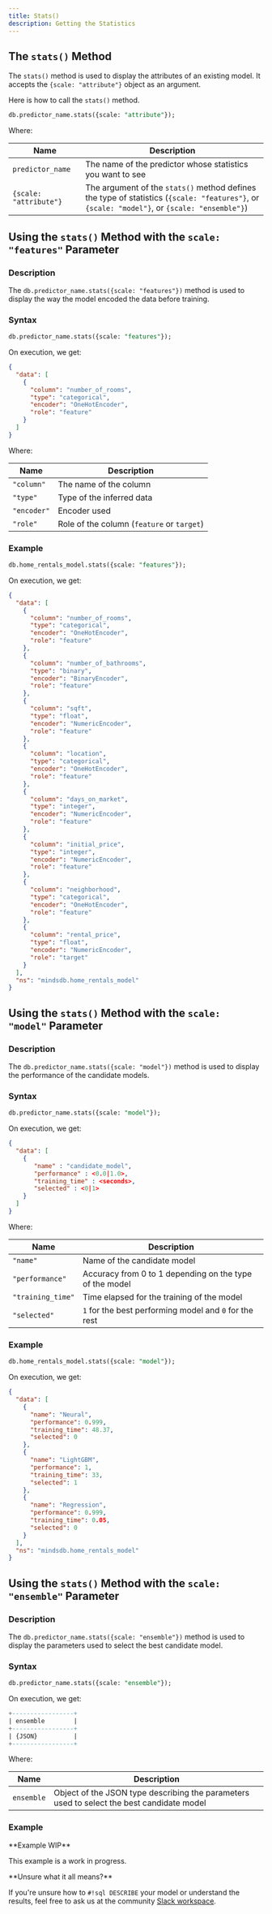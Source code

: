 ```yaml
---
title: Stats()
description: Getting the Statistics
---
```


## The `stats()` Method

The `stats()` method is used to display the attributes of an existing model. It
accepts the `{scale: "attribute"}` object as an argument.

Here is how to call the `stats()` method.

```sql
db.predictor_name.stats({scale: "attribute"});
```

Where:

| Name                   | Description                                                                                                                                  |
| ---------------------- | -------------------------------------------------------------------------------------------------------------------------------------------- |
| `predictor_name`       | The name of the predictor whose statistics you want to see                                                                                   |
| `{scale: "attribute"}` | The argument of the `stats()` method defines the type of statistics (`{scale: "features"}`, or `{scale: "model"}`, or `{scale: "ensemble"}`) |

## Using the `stats()` Method with the `scale: "features"` Parameter

### Description

The `db.predictor_name.stats({scale: "features"})` method is used to display the
way the model encoded the data before training.

### Syntax

```sql
db.predictor_name.stats({scale: "features"});
```

On execution, we get:

```json
{
  "data": [
    {
      "column": "number_of_rooms",
      "type": "categorical",
      "encoder": "OneHotEncoder",
      "role": "feature"
    }
  ]
}
```

Where:

| Name        | Description                                |
| ----------- | ------------------------------------------ |
| `"column"`  | The name of the column                     |
| `"type"`    | Type of the inferred data                  |
| `"encoder"` | Encoder used                               |
| `"role"`    | Role of the column (`feature` or `target`) |

### Example

```sql
db.home_rentals_model.stats({scale: "features"});
```

On execution, we get:

```json
{
  "data": [
    {
      "column": "number_of_rooms",
      "type": "categorical",
      "encoder": "OneHotEncoder",
      "role": "feature"
    },
    {
      "column": "number_of_bathrooms",
      "type": "binary",
      "encoder": "BinaryEncoder",
      "role": "feature"
    },
    {
      "column": "sqft",
      "type": "float",
      "encoder": "NumericEncoder",
      "role": "feature"
    },
    {
      "column": "location",
      "type": "categorical",
      "encoder": "OneHotEncoder",
      "role": "feature"
    },
    {
      "column": "days_on_market",
      "type": "integer",
      "encoder": "NumericEncoder",
      "role": "feature"
    },
    {
      "column": "initial_price",
      "type": "integer",
      "encoder": "NumericEncoder",
      "role": "feature"
    },
    {
      "column": "neighborhood",
      "type": "categorical",
      "encoder": "OneHotEncoder",
      "role": "feature"
    },
    {
      "column": "rental_price",
      "type": "float",
      "encoder": "NumericEncoder",
      "role": "target"
    }
  ],
  "ns": "mindsdb.home_rentals_model"
}
```

## Using the `stats()` Method with the `scale: "model"` Parameter

### Description

The `db.predictor_name.stats({scale: "model"})` method is used to display the
performance of the candidate models.

### Syntax

```sql
db.predictor_name.stats({scale: "model"});
```

On execution, we get:

```json
{
  "data": [
    {
       "name" : "candidate_model",
       "performance" : <0.0|1.0>,
       "training_time" : <seconds>,
       "selected" : <0|1>
    }
  ]
}
```

Where:

| Name              | Description                                             |
| ----------------- | ------------------------------------------------------- |
| `"name"`          | Name of the candidate model                             |
| `"performance"`   | Accuracy from 0 to 1 depending on the type of the model |
| `"training_time"` | Time elapsed for the training of the model              |
| `"selected"`      | `1` for the best performing model and `0` for the rest  |

### Example

```sql
db.home_rentals_model.stats({scale: "model"});
```

On execution, we get:

```json
{
  "data": [
    {
      "name": "Neural",
      "performance": 0.999,
      "training_time": 48.37,
      "selected": 0
    },
    {
      "name": "LightGBM",
      "performance": 1,
      "training_time": 33,
      "selected": 1
    },
    {
      "name": "Regression",
      "performance": 0.999,
      "training_time": 0.05,
      "selected": 0
    }
  ],
  "ns": "mindsdb.home_rentals_model"
}
```

## Using the `stats()` Method with the `scale: "ensemble"` Parameter

### Description

The `db.predictor_name.stats({scale: "ensemble"})` method is used to display the
parameters used to select the best candidate model.

### Syntax

```sql
db.predictor_name.stats({scale: "ensemble"});
```

On execution, we get:

```sql
+-----------------+
| ensemble        |
+-----------------+
| {JSON}          |
+-----------------+
```

Where:

| Name       | Description                                                                               |
| ---------- | ----------------------------------------------------------------------------------------- |
| `ensemble` | Object of the JSON type describing the parameters used to select the best candidate model |

### Example

<Warning>
**Example WIP**

This example is a work in progress.

</Warning>

<Tip>
**Unsure what it all means?**

If you're unsure how to `#!sql DESCRIBE` your model or understand the results,
feel free to ask us at the community
[Slack workspace](https://join.slack.com/t/mindsdbcommunity/shared_invite/zt-o8mrmx3l-5ai~5H66s6wlxFfBMVI6wQ).

</Tip>
